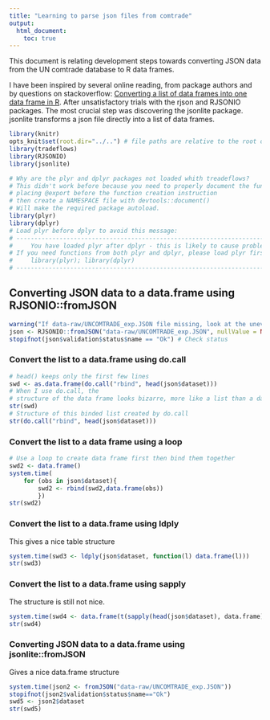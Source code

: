 ```yaml
---
title: "Learning to parse json files from comtrade"
output:
  html_document:
    toc: true
---
```


 
This document is relating development steps towards converting 
JSON data from the UN comtrade database to R data frames. 

I have been inspired by several online reading, from package authors 
and by questions on stackoverflow:
[Converting a list of data frames into one data frame in R](http://stackoverflow.com/questions/2851327/converting-a-list-of-data-frames-into-one-data-frame-in-r).  After unsatisfactory trials with the rjson and RJSONIO packages. The most crucial step was discovering the jsonlite package. jsonlite transforms a json file directly into a list of data frames.

```r
library(knitr)
opts_knit$set(root.dir="../..") # file paths are relative to the root of the project directory
library(tradeflows)
library(RJSONIO)
library(jsonlite)

# Why are the plyr and dplyr packages not loaded whith treadeflows?
# This didn't work before because you need to properly document the function in roxygen
# placing @export before the function creation instruction 
# then create a NAMESPACE file with devtools::document()
# Will make the required package autoload.
library(plyr)
library(dplyr)
# Load plyr before dplyr to avoid this message:
# -------------------------------------------------------------------------------
#     You have loaded plyr after dplyr - this is likely to cause problems.
# If you need functions from both plyr and dplyr, please load plyr first, then dplyr:
#     library(plyr); library(dplyr)
# -------------------------------------------------------------------------------
```


## Converting JSON data to a data.frame using RJSONIO::fromJSON
```r
warning("If data-raw/UNCOMTRADE_exp.JSON file missing, look at the unevaluated peace of code above to download the JSON file.")
json <- RJSONIO::fromJSON("data-raw/UNCOMTRADE_exp.JSON", nullValue = NA)
stopifnot(json$validation$status$name == "Ok") # Check status
```


### Convert the list to a data.frame using do.call
```r
# head() keeps only the first few lines
swd <- as.data.frame(do.call("rbind", head(json$dataset)))
# When I use do.call, the
# structure of the data frame looks bizarre, more like a list than a dataframe.
str(swd)
# Structure of this binded list created by do.call
str(do.call("rbind", head(json$dataset)))
```


### Convert the list to a data frame using a loop
```r
# Use a loop to create data frame first then bind them together
swd2 <- data.frame()
system.time(
    for (obs in json$dataset){
        swd2 <- rbind(swd2,data.frame(obs))
        })
str(swd2)
```


### Convert the list to a data.frame using ldply
This gives a nice table structure
```r
system.time(swd3 <- ldply(json$dataset, function(l) data.frame(l)))
str(swd3)
```


### Convert the list to a data.frame using sapply
The structure is still not nice.
```r
system.time(swd4 <- data.frame(t(sapply(head(json$dataset), data.frame))))
str(swd4)
```


### Converting JSON data to a data.frame using jsonlite::fromJSON
Gives a nice data.frame structure
```r
system.time(json2 <- fromJSON("data-raw/UNCOMTRADE_exp.JSON"))
stopifnot(json2$validation$status$name=="Ok")
swd5 <- json2$dataset
str(swd5)
```

